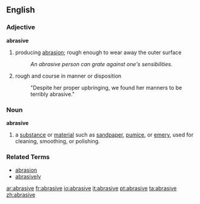 ==English==

===Adjective===
'''abrasive'''

#producing [[abrasion]]; rough enough to wear away the outer surface
#:''An abrasive person can grate against one's sensibilities.''
#rough and course in manner or disposition
#:"Despite her proper upbringing, we found her manners to be terribly abrasive."

===Noun===
'''abrasive'''

#a [[substance]] or [[material]] such as [[sandpaper]], [[pumice]], or [[emery]], used for cleaning, smoothing, or polishing.

===Related Terms===
*[[abrasion]]
*[[abrasively]]

[[ar:abrasive]]
[[fr:abrasive]]
[[io:abrasive]]
[[it:abrasive]]
[[pt:abrasive]]
[[ta:abrasive]]
[[zh:abrasive]]